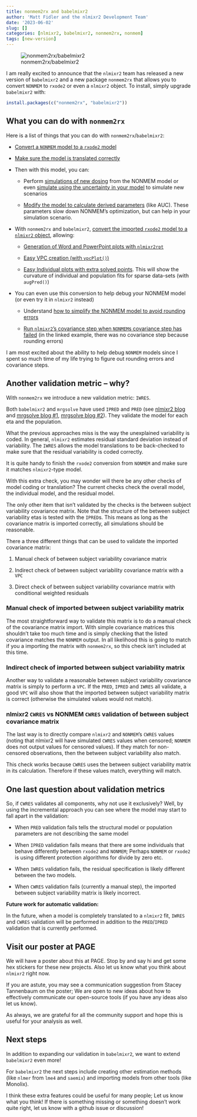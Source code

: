 ```yaml
---
title: nonmem2rx and babelmixr2
author: 'Matt Fidler and the nlmixr2 Development Team'
date: '2023-06-02'
slug: []
categories: [nlmixr2, babelmixr2, nonmem2rx, nonmem]
tags: [new-version]
---
```


![nonmem2rx/babelmixr2](featured.png)

I am really excited to announce that the `nlmixr2` team has released a
new version of `babelmixr2` and a new package `nonmem2rx` that allows
you to convert `NONMEM` to `rxode2` or even a `nlmixr2` object.  To
install, simply upgrade `babelmixr2` with:

``` r
install.packages(c("nonmem2rx", "babelmixr2"))
```

## What you can do with `nonmem2rx`

Here is a list of things that you can do with
`nonmem2rx`/`babelmixr2`: 

- [Convert a `NONMEM` model to a `rxode2`
  model](https://nlmixr2.github.io/nonmem2rx/articles/import-nonmem.html)
  
- [Make sure the model is translated correctly](https://nlmixr2.github.io/nonmem2rx/articles/rxode2-validate.html)

- Then with this model, you can:

  - Perform [simulations of new
    dosing](https://nlmixr2.github.io/nonmem2rx/articles/simulate-new-dosing.html)
    from the NONMEM model or even [simulate using the uncertainty in your model](https://nlmixr2.github.io/nonmem2rx/articles/simulate-uncertainty.html)
    to simulate new scenarios
  
  - [Modify the model to calculate derived
    parameters](https://nlmixr2.github.io/nonmem2rx/articles/simulate-extra-items.html)
    (like AUC). These parameters slow down NONMEM's optimization, but
    can help in your simulation scenario.

- With `nonmem2rx` and `babelmixr2`, [convert the imported `rxode2`
  model to a `nlmixr2` object](https://nlmixr2.github.io/nonmem2rx/articles/convert-nlmixr2.html), allowing:
  
  - [Generation of Word and PowerPoint plots with `nlmixr2rpt`](https://nlmixr2.github.io/nonmem2rx/articles/create-office.html)
  
  - [Easy VPC creation (with `vpcPlot()`)](https://nlmixr2.github.io/nonmem2rx/articles/create-vpc.html)
  
  - [Easy Individual plots with extra solved
    points](https://nlmixr2.github.io/nonmem2rx/articles/create-augPred.html).
    This will show the curvature of individual and population fits for sparse
    data-sets (with `augPred()`)
    
- You can even use this conversion to help debug your NONMEM model (or
  even try it in `nlmixr2` instead)
  
  - Understand [how to simplify the NONMEM model to avoid rounding errors](https://nlmixr2.github.io/nonmem2rx/articles/read-rounding.html)
  
  - [Run `nlmixr2`'s covariance step when `NONMEM`s covariance step
    has
    failed](https://nlmixr2.github.io/nonmem2rx/articles/read-rounding.html#step-5-get-the-covariance-of-the-model)
    (in the linked example, there was no covariance step because
    rounding errors)

I am most excited about the ability to help debug `NONMEM` models
since I spent so much time of my life trying to figure out rounding
errors and covariance steps.

## Another validation metric -- why?

With `nonmem2rx` we introduce a new validation metric: `IWRES`.

Both `babelmixr2` and `mrgsolve` have used `IPRED` and `PRED` (see
[nlmixr2
blog](https://blog.nlmixr2.org/blog/2022-11-11-babelmixr2-nonmem/) and
[mrgsolve blog
#1](https://mrgsolve.org/blog/posts/2022-05-validate-translation/),
[mrgsolve blog
#2](https://mrgsolve.org/blog/posts/2023-update-validation.html)). They
validate the model for each eta and the population. 

What the previous approaches miss is the way the unexplained
variability is coded.  In general, `nlmixr2` estimates residual
standard deviation instead of variability.  The `IWRES` allows the
model translations to be back-checked to make sure that the residual
variability is coded correctly.

It is quite handy to finish the `rxode2` conversion from `NONMEM` and
make sure it matches `nlmixr2`-type model.

With this extra check, you may wonder will there be any other checks
of model coding or translation?  The current checks check the overall
model, the individual model, and the residual model.

The only other item that isn't validated by the checks is the between
subject variability covariance matrix.  Note that the structure of the
between subject variability etas is tested with the `IPRED`s. This
means as long as the covariance matrix is imported correctly, all
simulations should be reasonable.

There a three different things that can be used to validate the
imported covariance matrix:

1. Manual check of between subject variability covariance matrix

2. Indirect check of between subject variability covariance matrix
   with a `VPC`
   
3. Direct check of between subject variability covariance matrix with
   conditional weighted residuals
   
### Manual check of imported between subject variability matrix

The most straightforward way to validate this matrix is to do a manual
check of the covariance matrix import.  With simple covariance
matrices this shouldn't take too much time and is simply checking that
the listed covariance matches the `NONMEM` output.  In all likelihood
this is going to match if you a importing the matrix with `nonmem2rx`,
so this check isn't included at this time.

### Indirect check of imported between subject variability matrix

Another way to validate a reasonable between subject variability
covariance matrix is simply to perform a `VPC`. If the `PRED`, `IPRED`
and `IWRES` all validate, a good `VPC` will also show that the
imported between subject variability matrix is correct (otherwise the
simulated values would not match).

### nlmixr2 `CWRES` vs NONMEM `CWRES` validation of between subject covariance matrix

The last way is to directly compare `nlmixr2` and `NONMEM`'s `CWRES`
values (noting that nlmixr2 will have simulated `CWRES` values when
censored; `NONMEM` does not output values for censored values). If
they match for non-censored observations, then the between subject
variability also match.

This check works because `CWRES` uses the between subject variability
matrix in its calculation. Therefore if these values match, everything
will match.

## One last question about validation metrics

So, if `CWRES` validates all components, why not use it exclusively?
Well, by using the incremental approach you can see where the model
may start to fall apart in the validation:

- When `PRED` validation fails tells the structural model or population
  parameters are not describing the same model
  
- When `IPRED` validation fails means that there are some individuals that
  behave differently between `rxode2` and `NONMEM`; Perhaps `NONMEM`
  or `rxode2` is using different protection algorithms for divide by
  zero etc.
  
 - When `IWRES` validation fails, the residual specification is likely
   different between the two models.
   
- When `CWRES` validation fails (currently a manual step), the
  imported between subject variability matrix is likely incorrect.
  
**Future work for automatic validation:**

In the future, when a model is completely translated to a `nlmixr2`
fit, `IWRES` and `CWRES` validation will be performed in addition to
the `PRED`/`IPRED` validation that is currently performed.

## Visit our poster at PAGE

We will have a poster about this at PAGE.  Stop by and say hi and get
some hex stickers for these new projects.  Also let us know what you
think about `nlmixr2` right now. 

If you are astute, you may see a communication suggestion from Stacey
Tannenbaum on the poster; We are open to new ideas about how to
effectively communicate our open-source tools (if you have any ideas
also let us know).

As always, we are grateful for all the community support and hope this
is useful for your analysis as well.

## Next steps

In addition to expanding our validation in `babelmixr2`, we want to
extend `babelmixr2` even more!
 
For `babelmixr2` the next steps include creating other estimation
methods (like `nlmer` from `lme4` and `saemix`) and importing models
from other tools (like Monolix).

I think these extra features could be useful for many people; Let us
know what you think!  If there is something missing or something
doesn't work quite right, let us know with a github issue or
discussion!
